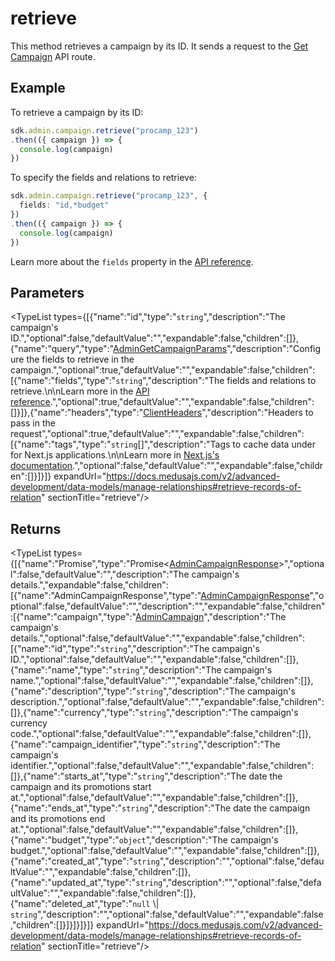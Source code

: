 
# retrieve

This method retrieves a campaign by its ID. It sends a request to the 
[Get Campaign](https://docs.medusajs.com/api/admin#campaigns\_getcampaignsid) API route.

## Example

To retrieve a campaign by its ID:

```ts
sdk.admin.campaign.retrieve("procamp_123")
.then(({ campaign }) => {
  console.log(campaign)
})
```

To specify the fields and relations to retrieve:

```ts
sdk.admin.campaign.retrieve("procamp_123", {
  fields: "id,*budget"
})
.then(({ campaign }) => {
  console.log(campaign)
})
```

Learn more about the `fields` property in the [API reference](https://docs.medusajs.com/api/store#select-fields-and-relations).

## Parameters

<TypeList types={[{"name":"id","type":"`string`","description":"The campaign's ID.","optional":false,"defaultValue":"","expandable":false,"children":[]},{"name":"query","type":"[AdminGetCampaignParams](../../../../../types/HttpTypes/interfaces/types.HttpTypes.AdminGetCampaignParams/page.mdx)","description":"Configure the fields to retrieve in the campaign.","optional":true,"defaultValue":"","expandable":false,"children":[{"name":"fields","type":"`string`","description":"The fields and relations to retrieve.\n\nLearn more in the [API reference](https://docs.medusajs.com/api/store#select-fields-and-relations).","optional":true,"defaultValue":"","expandable":false,"children":[]}]},{"name":"headers","type":"[ClientHeaders](../../../types/js_sdk.admin.ClientHeaders/page.mdx)","description":"Headers to pass in the request","optional":true,"defaultValue":"","expandable":false,"children":[{"name":"tags","type":"`string`[]","description":"Tags to cache data under for Next.js applications.\n\nLearn more in [Next.js's documentation](https://nextjs.org/docs/app/building-your-application/caching#fetch-optionsnexttags-and-revalidatetag).","optional":false,"defaultValue":"","expandable":false,"children":[]}]}]} expandUrl="https://docs.medusajs.com/v2/advanced-development/data-models/manage-relationships#retrieve-records-of-relation" sectionTitle="retrieve"/>

## Returns

<TypeList types={[{"name":"Promise","type":"Promise&#60;[AdminCampaignResponse](../../../../../types/HttpTypes/interfaces/types.HttpTypes.AdminCampaignResponse/page.mdx)&#62;","optional":false,"defaultValue":"","description":"The campaign's details.","expandable":false,"children":[{"name":"AdminCampaignResponse","type":"[AdminCampaignResponse](../../../../../types/HttpTypes/interfaces/types.HttpTypes.AdminCampaignResponse/page.mdx)","optional":false,"defaultValue":"","description":"","expandable":false,"children":[{"name":"campaign","type":"[AdminCampaign](../../../../../types/HttpTypes/interfaces/types.HttpTypes.AdminCampaign/page.mdx)","description":"The campaign's details.","optional":false,"defaultValue":"","expandable":false,"children":[{"name":"id","type":"`string`","description":"The campaign's ID.","optional":false,"defaultValue":"","expandable":false,"children":[]},{"name":"name","type":"`string`","description":"The campaign's name.","optional":false,"defaultValue":"","expandable":false,"children":[]},{"name":"description","type":"`string`","description":"The campaign's description.","optional":false,"defaultValue":"","expandable":false,"children":[]},{"name":"currency","type":"`string`","description":"The campaign's currency code.","optional":false,"defaultValue":"","expandable":false,"children":[]},{"name":"campaign_identifier","type":"`string`","description":"The campaign's identifier.","optional":false,"defaultValue":"","expandable":false,"children":[]},{"name":"starts_at","type":"`string`","description":"The date the campaign and its promotions start at.","optional":false,"defaultValue":"","expandable":false,"children":[]},{"name":"ends_at","type":"`string`","description":"The date the campaign and its promotions end at.","optional":false,"defaultValue":"","expandable":false,"children":[]},{"name":"budget","type":"`object`","description":"The campaign's budget.","optional":false,"defaultValue":"","expandable":false,"children":[]},{"name":"created_at","type":"`string`","description":"","optional":false,"defaultValue":"","expandable":false,"children":[]},{"name":"updated_at","type":"`string`","description":"","optional":false,"defaultValue":"","expandable":false,"children":[]},{"name":"deleted_at","type":"`null` \\| `string`","description":"","optional":false,"defaultValue":"","expandable":false,"children":[]}]}]}]}]} expandUrl="https://docs.medusajs.com/v2/advanced-development/data-models/manage-relationships#retrieve-records-of-relation" sectionTitle="retrieve"/>
